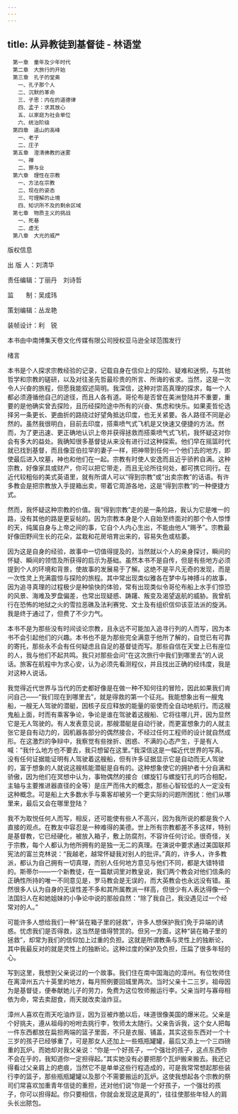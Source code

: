 ```yaml
---
---
---
```

title: 从异教徒到基督徒 - 林语堂
---


```
　第一章　童年及少年时代
　第二章　大旅行的开始
　第三章　孔子的堂奥
　　一、孔子那个人
　　二、沉默的革命
　　三、子思：内在的道德律
　　四、孟子：求其放心
　　五、以家庭为社会单位
　　六、统治阶级
　第四章　道山的高峰
　　一、老子
　　二、庄子
　第五章　澄清佛教的迷雾
　　一、禅
　　二、罪与业
　第六章　理性在宗教
　　一、方法在宗教
　　二、现在的姿态
　　三、可理解的止境
　　四、知识所不及的剩余区域
　第七章　物质主义的挑战
　　一、死巷
　　二、虚无
　第八章　大光的威严
```



版权信息

出 版 人：刘清华

责任编辑：丁丽丹　刘诗哲

监　　制：吴成玮

策划编辑：丛龙艳

装帧设计：利　锐

本书由中南博集天卷文化传媒有限公司授权亚马逊全球范围发行







绪言


本书是个人探求宗教经验的记录，记载自身在信仰上的探险、疑难和迷惘，与其他哲学和宗教的磋研，以及对往圣先哲最珍贵的所言、所诲的省求。当然，这是一次令人兴奋的旅程，但愿我能叙述简明。我深信，这种对崇高真理的探求，每一个人都必须遵循他自己的途径，而且人各有道。哥伦布是否曾在美洲登陆并不重要，重要的是他确实曾去探险，且历经探险途中所有的兴奋、焦虑和快乐。如果麦哲伦选择另一条更长、更曲折的路绕过好望角抵达印度，也无关紧要。各人路径不同是必然的。虽然我很明白，目前去印度，搭乘喷气式飞机是又快速又便捷的方法。然而，为了更迅速、更正确地认识上帝并获得拯救而搭乘喷气式飞机，我怀疑这对你会有多大的益处。我确知很多基督徒从来没有进行过这种探索。他们早在摇篮时代就已找到基督，而且像亚伯拉罕的妻子一样，把神带到任何一个他们去的地方，即使最后进入坟墓，神也和他们在一起。宗教有时使人安逸而且近乎骄矜自满。这种宗教，好像家具或财产，你可以把它带走，而且无论所往何处，都可携它同行。在近代较粗俗的美式英语里，就有所谓人可以“得到宗教”或“出卖宗教”的话语。有许多教会是把宗教放入手提箱出卖，带着它周游各地，这是“得到宗教”的一种便捷方式。

然而，我怀疑这种宗教的价值。我“得到宗教”走的是一条险路，我认为它是唯一的路，没有其他的路是更妥帖的。因为宗教本身是个人自始至终面对的那个令人惊悸的天，纯属自身与上帝之间的事，它自个人内心生出，不能由他人“赐予”。宗教最好像田野间生长的花朵，盆栽和花房培育出来的，容易失色或枯萎。

因为这是自身的经验，故事中一切值得提及的，当然就以个人的亲身探讨，瞬间的怀疑、瞬间的领悟及所获得的启示为基础。虽然本书不是自传，但是有些地方必须提到个人的环境和背景，使故事的发展易于了解。这绝不是平凡无奇的发现，而是一次性灵上充满震惊与探险的旅程。其中常出现类似雅各在梦中与神搏斗的故事，因为追寻真理的过程极少是种愉快的体验，常有出现类似令哥伦布船上水手们惊恐的风景、海难及罗盘偏差，也常出现疑惑、踌躇、叛变及渴望返航的威胁。我曾航行在恐怖的地狱之火的雪拉恶礁及法利赛党、文士及有组织信仰该亚法派的旋涡。我是终于通过了，但费了不少力气。

本书不是为那些没有时间谈论宗教，且永远不可能加入追寻行列的人而写，因为本书不会引起他们的兴趣。本书也不是为那些完全满意于他所了解的，自觉已有可靠的寄托，那些永不会有任何疑虑且自足的基督徒而写。那些自信在天堂上已有座位的人，我与他们不起共鸣。我只对那些会问“在这次旅行中我们到哪里去”的人说话。旅客在航程中为求心安，认为必须先看测程仪，并且找出正确的经纬度，我是对这种人说话。

我觉得近代世界与当代的历史都好像是在做一种不知何往的冒险，因此如果我们肯问自己——“我们现在到哪里去”，就是得救的第一个征兆。我能想象出有一艘鬼船，一艘无人驾驶的潜艇，因核子反应释放的能量的驱使而全自动地航行。而这艘鬼船上面，时而有乘客争论，争论是谁在驾驶着这艘船、它将往哪儿开，因为显然它是无人驾驶的。有人发表意见说，那艘潜艇是自动行驶，而更富想象力的人就主张它是自有动力的，因机器各部分的偶然接合，不经过任何工程师的设计就自然成形。在这激烈的争辩中，我察觉有些挫折、困惑、不满的心态产生，于是有人喊：“我什么地方也不要去，我只想留在这里。”我深信这是一幅近代世界的写真。没有任何证据能证明有人驾驶着这艘船，但有许多证据显示它是自动而无人驾驶的，富于想象的人就说这艘核能潜艇是自有的。这种想象使它的拥护者十分自满和骄傲，因为他们在冥想中认为，事物偶然的接合（螺旋钉与螺旋钉孔的巧合相配，主轴与主要推进器直径的全等）是庄严而伟大的概念，那些心智较低的人一定没有这种概念。可是船上大多数水手与乘客却被另一个更实际的问题所困扰：他们从哪里来，最后又会在哪里登陆？

我不为取悦任何人而写，相反，还可能使有些人不高兴，因为我所说的都是我个人直接的观点。在教友中容忍是一种难得的美德。世上所有宗教都差不多这样，特别是基督教，它已经硬化，被放入箱子，敷上防腐剂，不容许任何讨论。很奇怪，关于宗教，每个人都认为他所拥有的是独一无二的真理。在演说中要求通过美国联邦宪法的富兰克林说：“我越老，越常怀疑我对别人的批评。”真的，许多人，许多教派，都认为自己拥有一切真理，而别人任何地方意见与他们不同，都是大错特错的。斯蒂尔——一个新教徒，在一篇献词里对教皇说，我们两个教会对他们信条的正确性所持的唯一不同意见是，罗马教会是无误的，而大英教会也永远没有错。虽然很多人认为自身的无误性差不多和其所属教派一样高，但很少有人表达得像一个法国妇人在和她姐妹的小争论中说的那般自然：“除了我自己，我没遇见过一个经常对的人。”

可能许多人想给我们一种“装在箱子里的拯救”，许多人想保护我们免于异端的诱惑。忧虑我们是否得救，这当然是值得赞赏的。但另一方面，这种“装在箱子里的拯救”，却常为我们的信仰加上过重的负担。这就是所谓教条与灵性上的独断论，其中我最反对的就是灵性上的独断论。这种过度的保护及负担，压扁了很多年轻的心。

写到这里，我想到父亲说过的一个故事。我们住在南中国海边的漳州。有位牧师住在离漳州五六十英里的地方，每月照例要回城里两次。当时父亲十二三岁。祖母因为是基督徒，便奉献她儿子的劳力，免费为这位牧师搬运行李。父亲当时与寡母相依为命，常去卖甜食，雨天就改卖油炸豆。

漳州人喜欢在雨天吃油炸豆，因为豆被炸脆以后，味道很像美国的爆米花。父亲是个好挑夫，遵从祖母的吩咐去挑行李，牧师太太随行。父亲告诉我，这个女人把每一件东西都放在扁担两端的篮子里面，不只是衣服、铺盖，其实这些东西对一个十三岁的孩子已经够重了，可是那女人还加上一些瓶瓶罐罐，最后又添上一个三四磅重的瓦炉。而她却对我父亲说：“你是一个好孩子，一个强壮的孩子，这点东西你不会在乎的，我知道你一定担得起。”其实她没有必要把那个瓦炉搬来搬去。我还记得看过父亲肩上的疤痕，当然它不是单单这些行程造成的，可是我常常想起那些装行李的篮子，那些瓶瓶罐罐以及那个不需要搬运的瓦炉。这使我想起各个宗教的祭司们常喜欢加重青年信徒的重担，还对他们说“你是一个好孩子，一个强壮的孩子，你可以担得起。你只要相信，你就会发现这是真的”，往往使那些年轻人的肩头长出脓包。